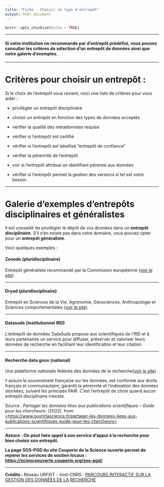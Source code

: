 ```yaml
---
title: "Fiche - Choisir un type d'entrepôt"
output: html_document
---
```


```r
knitr::opts_chunk$set(echo = TRUE)
```

------------------------------------------------------------------------

#### Si votre institution ne recommande par d'entrepôt prédéfini, vous pouvez consulter les critères de sélection d'un entrepôt de données ainsi que notre galerie d'exemples.

------------------------------------------------------------------------

# Critères pour choisir un entrepôt :

Si le choix de l'entrepôt vous revient, voici une liste de critères pour vous aider :

-   privilégier un entrepôt disciplinaire

-   choisir un entrepôt en fonction des types de données acceptés

-   vérifier la qualité des métadonnées requise

-   vérifier si l'entrepôt est certifié

-   vérifier si l'entrepôt est labellisé "entrepôt de confiance"

-   vérifier la pérennité de l'entrepôt

-   voir si l'entrepôt attribue un identifiant pérenne aux données

-   vérifier si l'entrepôt permet la gestion des versions si tel est votre besoin.

------------------------------------------------------------------------

# Galerie d'exemples d'entrepôts disciplinaires et généralistes

Il est conseillé de privilégier le dépôt de vos données dans un **entrepôt disciplinaire**. S'il n'en existe pas dans votre domaine, vous pouvez opter pour un **entrepôt généraliste**.

Voici quelques exemples :

#### Zenodo (pluridisciplinaire)

Entrepôt généraliste recommandé par la Commission européenne [(voir le site)](https://zenodo.org)

------------------------------------------------------------------------

#### Dryad (pluridisciplinaire)

Entrepôt en Sciences de la Vie, Agronomie, Géosciences, Anthropologie et Sciences comportementales [(voir le site)](https://datadryad.org/stash)

------------------------------------------------------------------------

#### Datasuds (institutionnel IRD)

L'entrepôt de données DataSuds propose aux scientifiques de l'IRD et à leurs partenaires un service pour diffuser, préserver et valoriser leurs données de recherche en facilitant leur identification et leur citation.

------------------------------------------------------------------------

#### Recherche data gouv (national)

Une plateforme nationale fédérée des données de la recherche([voir le site](https://recherche.data.gouv.fr/fr))

il assure la souveraineté française sur les données, est conforme aux droits français et communautaire, garantit la pérennité et l'indexation des données stockées, suivant les principes FAIR. C'est l'entrepôt de choix quand aucun entrepôt disciplinaire n'existe.

Source : *Partager les données liées aux publications scientifiques -- Guide pour les chercheurs*. (2022). from [<https://www.ouvrirlascience.fr/partager-les-donnees-liees-aux-publications-scientifiques-guide-pour-les-chercheurs>](https://www.ouvrirlascience.fr/partager-les-donnees-liees-aux-publications-scientifiques-guide-pour-les-chercheurs){.uri}​

------------------------------------------------------------------------

**Astuce** **: On peut faire appel à son service d'appui à la recherche pour bien choisir son entrepôt.**

**La page SOS-PGD du site Couperin de la Science ouverte permet de repérer les services de soutien locaux :** [**https://scienceouverte.couperin.org/sos-pgd/**](https://scienceouverte.couperin.org/sos-pgd/)​

------------------------------------------------------------------------

**Crédits :** Réseau URFIST - Inist-CNRS : [PARCOURS INTERACTIF SUR LA GESTION DES DONNÉES DE LA RECHERCHE](https://doranum.fr/enjeux-benefices/parcours-interactif-sur-la-gestion-des-donnees-de-la-recherche/)
